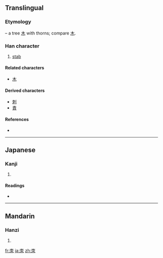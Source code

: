 ==Translingual==

===Etymology===
{{liushu|p}} – a tree [[木]] with thorns; compare [[木]].

===Han character===
{{Han char|rn=75|rad=木|as=02|sn=6|four=5090<sub>2</sub>|canj=木月 (DB)}}

# [[stab]]

====Related characters====
{{rfc-header|Related characters|lang=mul}}
* [[木]]

====Derived characters====
* [[刺]]
* [[責]] <!-- See etymology – used 朿 in earlier form -->

====References====
* {{Han ref|kx=0510.180|dkj=14441|dj=0894.150|hdz=21153.030|uh=673F|ud=26431|bh=C9F4|bd=51700}}

----

==Japanese==

===Kanji===
{{ja-kanji|grade=|rs=木02}}

# {{defn|Japanese|sort=木02}}

====Readings====
* {{ja-readings|on=[[し]] (shi)|kun=[[とげ]] (toge)}}

----

==Mandarin==

===Hanzi===
{{cmn-hanzi|pin=[[cì]] ([[ci4]]), [[sà]] ([[sa4]]), [[shài]] ([[shai4]]), [[shè]] ([[she4]])|wg=tz'u<sup>4</sup>, sa<sup>4</sup>, shai<sup>4</sup>, she<sup>4</sup>}}

# {{defn|Mandarin|sort=木02}}

[[fr:朿]]
[[ja:朿]]
[[zh:朿]]